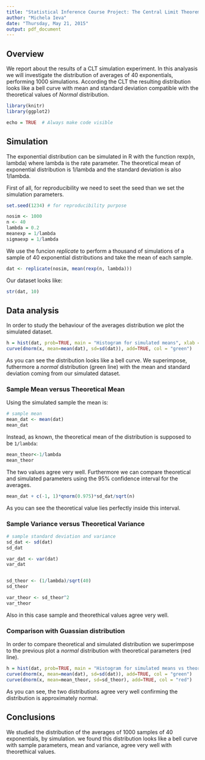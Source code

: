 ```yaml
---
title: "Statistical Inference Course Project: The Central Limit Theorem (CLT) and Simulation Experiment"
author: "Michela Ieva"
date: "Thursday, May 21, 2015"
output: pdf_document
---
```


## Overview
We report about the results of a CLT simulation experiment. In this analyasis we will investigate the distribution of averages of 40 exponentials, performing 1000 simulations.
According the CLT the resulting distribution looks like a bell curve with mean and standard deviation compatible with the theoretical values of *Normal* distribution.

```r
library(knitr)
library(ggplot2)

echo = TRUE  # Always make code visible

```

## Simulation
The exponential distribution can be simulated in R with the function rexp(n, lambda) where lambda is the rate parameter. The theoretical mean of exponential distribution is 1/lambda and the standard deviation is also 1/lambda. 

First of all, for reproducibility we need to seet the seed than we set the simulation parameters.

```r
set.seed(1234) # for reproducibility purpose

nosim <- 1000
n <- 40
lambda = 0.2
meanexp = 1/lambda
sigmaexp = 1/lambda

```

We use the funcion *replicate* to perform a thousand of simulations of a sample of 40 exponential distributions and take the mean of each sample.

```r
dat <- replicate(nosim, mean(rexp(n, lambda)))

```

Our dataset looks like:

```r
str(dat, 10)

```

## Data analysis
In order to study the behaviour of the averages distribution we plot the simulated dataset.

```r

h = hist(dat, prob=TRUE, main = "Histogram for simulated means", xlab = "Means of each sample")
curve(dnorm(x, mean=mean(dat), sd=sd(dat)), add=TRUE, col = "green")

```

As you can see the distribution looks like a bell curve. We superimpose, futhermore a *normal* distribution (green line) with the mean and standard deviation coming from our simulated dataset.

### Sample Mean versus Theoretical Mean
Using the simulated sample the mean is:

```r
# sample mean
mean_dat <- mean(dat)
mean_dat

```
Instead, as known, the theoretical mean of the distribution is supposed to be `1/lambda`:

```r
mean_theor<-1/lambda
mean_theor

```

The two values agree very well. Furthermore we can compare theoretical and simulated parameters using the 95% confidence interval for the averages.

```r
mean_dat + c(-1, 1)*qnorm(0.975)*sd_dat/sqrt(n)

```
As you can see the theoretical value lies perfectly inside this interval.

### Sample Variance versus Theoretical Variance

```r
# sample standard deviation and variance 
sd_dat <- sd(dat)
sd_dat

var_dat <- var(dat)
var_dat


sd_theor <- (1/lambda)/sqrt(40)
sd_theor

var_theor <- sd_theor^2
var_theor

```

Also in this case sample and theorethical values agree very well.

### Comparison with Guassian distribution

In order to compare theoretical and simulated distribution we superimpose to the previous plot a *normal* distribution with theoretical parameters (red line).

```r
h = hist(dat, prob=TRUE, main = "Histogram for simulated means vs theoreticals", xlab = "Means of each sample")
curve(dnorm(x, mean=mean(dat), sd=sd(dat)), add=TRUE, col = "green")
curve(dnorm(x, mean=mean_theor, sd=sd_theor), add=TRUE, col = "red")

```

As you can see, the two distributions agree very well confirming the distribution is approximately normal.

## Conclusions
We studied the distribution of the averages of 1000 samples of 40 exponentials, by simulation. we found this distribution looks like a bell curve with sample parameters, mean and variance, agree very well with theorethical values.




